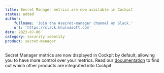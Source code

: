 ```yaml
---
title: Secret Manager metrics are now available in Cockpit
status: added
author:
    fullname: 'Join the #secret-manager channel on Slack.'
    url: 'https://slack.khulnasoft.com'
date: 2023-07-06
category: security-identity
product: secret-manager
---
```


Secret Manager metrics are now displayed in Cockpit by default, allowing you to have more control over your metrics. Read our [documentation](/observability/cockpit/reference-content/cockpit-limitations/#product-integration-into-cockpit) to find out which other products are integrated into Cockpit.

